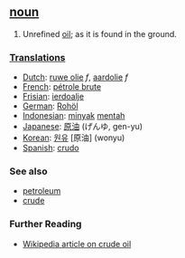 ==[[noun]]==
# Unrefined [[oil]]; as it is found in the ground.

===[[Translation]]s===
*[[Dutch]]: [[ruwe olie]] ''f'', [[aardolie]] ''f''
*[[French]]: [[pétrole brute]]
*[[Frisian]]: [[ierdoalje]]
*[[German]]: [[Rohöl]]
*[[Indonesian]]: [[minyak]] [[mentah]]
*[[Japanese]]: [[原油]] (げんゆ, gen-yu)
*[[Korean]]: [[원유]] [原油] (wonyu)
*[[Spanish]]: [[crudo]]

=== See also ===
* [[petroleum]]
* [[crude]]

=== Further Reading ===
* [[w:crude oil|Wikipedia article on crude oil]]